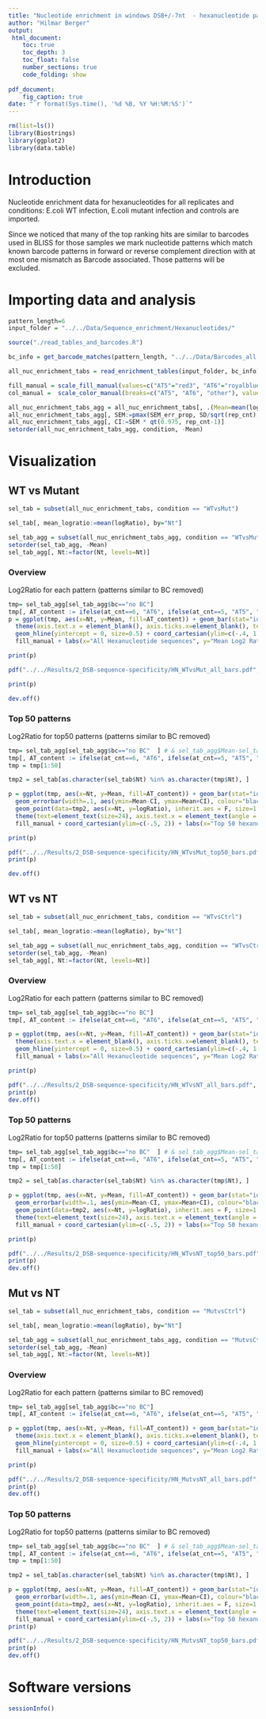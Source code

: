 ```yaml
---
title: "Nucleotide enrichment in windows DSB+/-7nt  - hexanucleotide patterns"
author: "Hilmar Berger"
output: 
 html_document:
    toc: true
    toc_depth: 3
    toc_float: false
    number_sections: true
    code_folding: show
    
pdf_document:
    fig_caption: true
date: "`r format(Sys.time(), '%d %B, %Y %H:%M:%S')`"
---
```


```r
rm(list=ls())
library(Biostrings)
library(ggplot2)
library(data.table)
```

# Introduction

Nucleotide enrichment data for hexanucleotides for all replicates and conditions: E.coli WT infection, E.coli mutant infection and controls are imported.  

Since we noticed that many of the top ranking hits are similar to barcodes used in BLISS for those samples we mark nucleotide patterns which match known barcode patterns in forward or reverse complement direction with at most one mismatch as Barcode associated. Those patterns will be excluded.

# Importing data and analysis
```r
pattern_length=6
input_folder = "../../Data/Sequence_enrichment/Hexanucleotides/"
```

```r
source("./read_tables_and_barcodes.R")

bc_info = get_barcode_matches(pattern_length, "../../Data/Barcodes_all.txt")

all_nuc_enrichment_tabs = read_enrichment_tables(input_folder, bc_info)
```

```r
fill_manual = scale_fill_manual(values=c("AT5"="red3", "AT6"="royalblue3", "other" = "grey70"))
col_manual =  scale_color_manual(breaks=c("AT5", "AT6", "other"), values=c("red3", "royalblue3", "grey70"))
```

```r
all_nuc_enrichment_tabs_agg = all_nuc_enrichment_tabs[, .(Mean=mean(logRatio, na.rm=T), SD=sd(logRatio, na.rm=T), rep_cnt=sum(!is.na(logRatio)), bc=ifelse(any(barcode_match_library!="no BC"),"BC f/r", "no BC"), SEM_err_prop= sqrt(sum(sd_log2ratio**2)/sum(!is.na(logRatio))) ), by=c("Nt","condition", "at_cnt")]
all_nuc_enrichment_tabs_agg[, SEM:=pmax(SEM_err_prop, SD/sqrt(rep_cnt), na.rm=T ) ]
all_nuc_enrichment_tabs_agg[, CI:=SEM * qt(0.975, rep_cnt-1)]
setorder(all_nuc_enrichment_tabs_agg, condition, -Mean)

```

# Visualization

## WT vs Mutant
```r
sel_tab = subset(all_nuc_enrichment_tabs, condition == "WTvsMut")

sel_tab[, mean_logratio:=mean(logRatio), by="Nt"]

sel_tab_agg = subset(all_nuc_enrichment_tabs_agg, condition == "WTvsMut")
setorder(sel_tab_agg, -Mean)
sel_tab_agg[, Nt:=factor(Nt, levels=Nt)]

```

### Overview

Log2Ratio for each pattern (patterns similar to BC removed)

```r

tmp= sel_tab_agg[sel_tab_agg$bc=="no BC"]
tmp[, AT_content := ifelse(at_cnt==6, "AT6", ifelse(at_cnt==5, "AT5", "other"))]
p = ggplot(tmp, aes(x=Nt, y=Mean, fill=AT_content)) + geom_bar(stat="identity") +
  theme(axis.text.x = element_blank(), axis.ticks.x=element_blank(), text=element_text(size=28), axis.text.y=element_text(size=24), legend.position="none") +
  geom_hline(yintercept = 0, size=0.5) + coord_cartesian(ylim=c(-.4, 1.2), xlim=c(-20,nrow(tmp)+10)) + 
  fill_manual + labs(x="All Hexanucleotide sequences", y="Mean Log2 Ratio",  title="", subtitle = "") 

print(p)

```

```r
pdf("../../Results/2_DSB-sequence-specificity/HN_WTvsMut_all_bars.pdf", width=10, height = 6)

print(p)

dev.off()
```


### Top 50 patterns

Log2Ratio for top50 patterns (patterns similar to BC removed)

```r
tmp= sel_tab_agg[sel_tab_agg$bc=="no BC"  ] # & sel_tab_agg$Mean-sel_tab_agg$CI > 0
tmp[, AT_content := ifelse(at_cnt==6, "AT6", ifelse(at_cnt==5, "AT5", "other"))]
tmp = tmp[1:50]

tmp2 = sel_tab[as.character(sel_tab$Nt) %in% as.character(tmp$Nt), ]

p = ggplot(tmp, aes(x=Nt, y=Mean, fill=AT_content)) + geom_bar(stat="identity") + theme_classic() + #geom_point(alpha=0.52, size=2) +
  geom_errorbar(width=.1, aes(ymin=Mean-CI, ymax=Mean+CI), colour="black", alpha=0.6) + 
  geom_point(data=tmp2, aes(x=Nt, y=logRatio), inherit.aes = F, size=1.5) + 
  theme(text=element_text(size=24), axis.text.x = element_text(angle = 60, hjust = 1, size=16), axis.text.y = element_text(size=24), legend.position="none") +
  fill_manual + coord_cartesian(ylim=c(-.5, 2)) + labs(x="Top 50 hexanucleotide sequences", y="Mean Log2 Ratio", title="", subtitle = "") 

print(p)
```

```r
pdf("../../Results/2_DSB-sequence-specificity/HN_WTvsMut_top50_bars.pdf", width=14.5, height = 9)
print(p)

dev.off()
```


## WT vs NT
```r
sel_tab = subset(all_nuc_enrichment_tabs, condition == "WTvsCtrl")

sel_tab[, mean_logratio:=mean(logRatio), by="Nt"]

sel_tab_agg = subset(all_nuc_enrichment_tabs_agg, condition == "WTvsCtrl")
setorder(sel_tab_agg, -Mean)
sel_tab_agg[, Nt:=factor(Nt, levels=Nt)]

```

### Overview

Log2Ratio for each pattern (patterns similar to BC removed)

```r

tmp= sel_tab_agg[sel_tab_agg$bc=="no BC"]
tmp[, AT_content := ifelse(at_cnt==6, "AT6", ifelse(at_cnt==5, "AT5", "other"))]

p = ggplot(tmp, aes(x=Nt, y=Mean, fill=AT_content)) + geom_bar(stat="identity") +
  theme(axis.text.x = element_blank(), axis.ticks.x=element_blank(), text=element_text(size=28), axis.text.y=element_text(size=24), legend.position="none") +
  geom_hline(yintercept = 0, size=0.5) + coord_cartesian(ylim=c(-.4, 1.2), xlim=c(-20,nrow(tmp)+10)) + 
  fill_manual + labs(x="All Hexanucleotide sequences", y="Mean Log2 Ratio",  title="", subtitle = "") 

print(p)

```

```r
pdf("../../Results/2_DSB-sequence-specificity/HN_WTvsNT_all_bars.pdf", width=10, height = 6)
print(p)
dev.off()

```


### Top 50 patterns

Log2Ratio for top50 patterns (patterns similar to BC removed)

```r
tmp= sel_tab_agg[sel_tab_agg$bc=="no BC"  ] # & sel_tab_agg$Mean-sel_tab_agg$CI > 0
tmp[, AT_content := ifelse(at_cnt==6, "AT6", ifelse(at_cnt==5, "AT5", "other"))]
tmp = tmp[1:50]

tmp2 = sel_tab[as.character(sel_tab$Nt) %in% as.character(tmp$Nt), ]

p = ggplot(tmp, aes(x=Nt, y=Mean, fill=AT_content)) + geom_bar(stat="identity") + theme_classic() + #geom_point(alpha=0.52, size=2) +
  geom_errorbar(width=.1, aes(ymin=Mean-CI, ymax=Mean+CI), colour="black", alpha=0.6) + 
  geom_point(data=tmp2, aes(x=Nt, y=logRatio), inherit.aes = F, size=1.5) + 
  theme(text=element_text(size=24), axis.text.x = element_text(angle = 60, hjust = 1, size=16), axis.text.y = element_text(size=24), legend.position="none") +
  fill_manual + coord_cartesian(ylim=c(-.5, 2)) + labs(x="Top 50 hexanucleotide sequences", y="Mean Log2 Ratio", title="", subtitle = "") 

print(p)

```

```r
pdf("../../Results/2_DSB-sequence-specificity/HN_WTvsNT_top50_bars.pdf", width=14.5, height = 9)
print(p)
dev.off()

```


## Mut vs NT
```r
sel_tab = subset(all_nuc_enrichment_tabs, condition == "MutvsCtrl")

sel_tab[, mean_logratio:=mean(logRatio), by="Nt"]

sel_tab_agg = subset(all_nuc_enrichment_tabs_agg, condition == "MutvsCtrl")
setorder(sel_tab_agg, -Mean)
sel_tab_agg[, Nt:=factor(Nt, levels=Nt)]

```

### Overview

Log2Ratio for each pattern (patterns similar to BC removed)

```r
tmp= sel_tab_agg[sel_tab_agg$bc=="no BC"]
tmp[, AT_content := ifelse(at_cnt==6, "AT6", ifelse(at_cnt==5, "AT5", "other"))]

p = ggplot(tmp, aes(x=Nt, y=Mean, fill=AT_content)) + geom_bar(stat="identity") +
  theme(axis.text.x = element_blank(), axis.ticks.x=element_blank(), text=element_text(size=28), axis.text.y=element_text(size=24), legend.position="none") +
  geom_hline(yintercept = 0, size=0.5) + coord_cartesian(ylim=c(-.4, 1.2), xlim=c(-20,nrow(tmp)+10)) + 
  fill_manual + labs(x="All Hexanucleotide sequences", y="Mean Log2 Ratio",  title="", subtitle = "") 

print(p)

```

```r
pdf("../../Results/2_DSB-sequence-specificity/HN_MutvsNT_all_bars.pdf", width=10, height = 6)
print(p)
dev.off()

```


### Top 50 patterns

Log2Ratio for top50 patterns (patterns similar to BC removed)

```r
tmp= sel_tab_agg[sel_tab_agg$bc=="no BC"  ] # & sel_tab_agg$Mean-sel_tab_agg$CI > 0
tmp[, AT_content := ifelse(at_cnt==6, "AT6", ifelse(at_cnt==5, "AT5", "other"))]
tmp = tmp[1:50]

tmp2 = sel_tab[as.character(sel_tab$Nt) %in% as.character(tmp$Nt), ]

p = ggplot(tmp, aes(x=Nt, y=Mean, fill=AT_content)) + geom_bar(stat="identity") + theme_classic() + #geom_point(alpha=0.52, size=2) +
  geom_errorbar(width=.1, aes(ymin=Mean-CI, ymax=Mean+CI), colour="black", alpha=0.6) + 
  geom_point(data=tmp2, aes(x=Nt, y=logRatio), inherit.aes = F, size=1.5) + 
  theme(text=element_text(size=24), axis.text.x = element_text(angle = 60, hjust = 1, size=16), axis.text.y = element_text(size=24), legend.position="none") +
  fill_manual + coord_cartesian(ylim=c(-.5, 2)) + labs(x="Top 50 hexanucleotide sequences", y="Mean Log2 Ratio", title="", subtitle = "") 
print(p)

```

```r
pdf("../../Results/2_DSB-sequence-specificity/HN_MutvsNT_top50_bars.pdf", width=14.5, height = 9)
print(p)
dev.off()

```


# Software versions
```r
sessionInfo()
```

